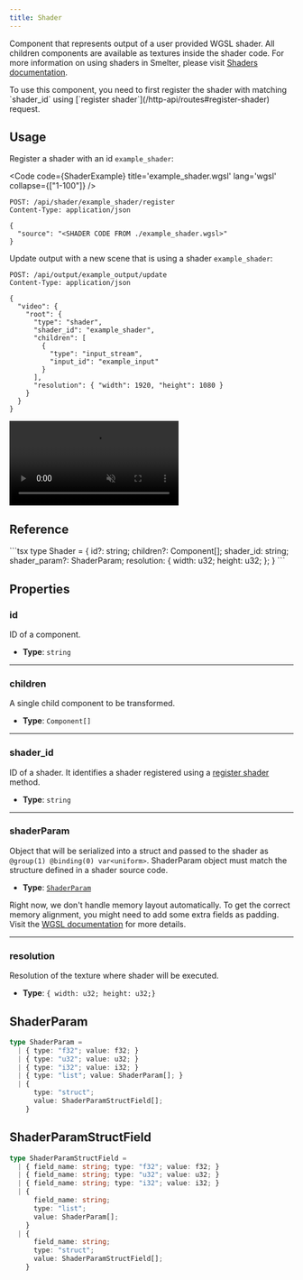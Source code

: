 ```yaml
---
title: Shader
---
```


Component that represents output of a user provided WGSL shader. All children components are available as textures inside the shader code.
For more information on using shaders in Smelter, please visit [Shaders documentation](/fundamentals/concepts/shaders).


<Aside> To use this component, you need to first register the shader with matching `shader_id` using [`register shader`](/http-api/routes#register-shader) request. </Aside>

## Usage

Register a shader with an id `example_shader`:

<CollapsibleDetails summaryTitle='Register shader' open>

<Code code={ShaderExample} title='example_shader.wgsl' lang='wgsl' collapse={["1-100"]} />

```http
POST: /api/shader/example_shader/register
Content-Type: application/json

{
  "source": "<SHADER CODE FROM ./example_shader.wgsl>"
}
```
</CollapsibleDetails> 

Update output with a new scene that is using a shader `example_shader`:

<CollapsibleDetails summaryTitle='Update request' open>

```http
POST: /api/output/example_output/update
Content-Type: application/json

{
  "video": {
    "root": {
      "type": "shader",
      "shader_id": "example_shader",
      "children": [
        {
          "type": "input_stream",
          "input_id": "example_input"
        }
      ],
      "resolution": { "width": 1920, "height": 1080 }
    }
  }
}
```
</CollapsibleDetails>

<CollapsibleDetails summaryTitle='Example output'>
  <video autoplay loop muted src={ExampleImage} alt="example output" />
</CollapsibleDetails>

## Reference

<CollapsibleDetails summaryTitle='Type definitions' open>
```tsx
type Shader = {
  id?: string;
  children?: Component[];
  shader_id: string;
  shader_param?: ShaderParam;
  resolution: {
    width: u32;
    height: u32;
  };
}
```
</CollapsibleDetails>


## Properties
### id
ID of a component.

- **Type**: `string`

---

### children
A single child component to be transformed.

- **Type**: `Component[]`

---

### shader_id
ID of a shader. It identifies a shader registered using a [register shader](/http-api/routes#register-shader) method.

- **Type**: `string`

---

### shaderParam
Object that will be serialized into a struct and passed to the shader as `@group(1) @binding(0) var<uniform>`. ShaderParam object must match the structure defined in a shader source code.

- **Type**: [`ShaderParam`](#shaderparam-1)

<Aside>Right now, we don't handle memory layout automatically. To get the correct memory alignment, you might need to add some extra fields as padding. Visit the <a href="https://www.w3.org/TR/WGSL/#alignment-and-size" target='_blank'>WGSL documentation</a> for more details.</Aside>

---

### resolution
Resolution of the texture where shader will be executed.

- **Type**: `{ width: u32; height: u32;}`

## ShaderParam
```typescript
type ShaderParam = 
  | { type: "f32"; value: f32; }
  | { type: "u32"; value: u32; }
  | { type: "i32"; value: i32; }
  | { type: "list"; value: ShaderParam[]; }
  | {
      type: "struct";
      value: ShaderParamStructField[];
    }
```

## ShaderParamStructField
```typescript
type ShaderParamStructField = 
  | { field_name: string; type: "f32"; value: f32; }
  | { field_name: string; type: "u32"; value: u32; }
  | { field_name: string; type: "i32"; value: i32; }
  | {
      field_name: string;
      type: "list";
      value: ShaderParam[];
    }
  | {
      field_name: string;
      type: "struct";
      value: ShaderParamStructField[];
    }
```
